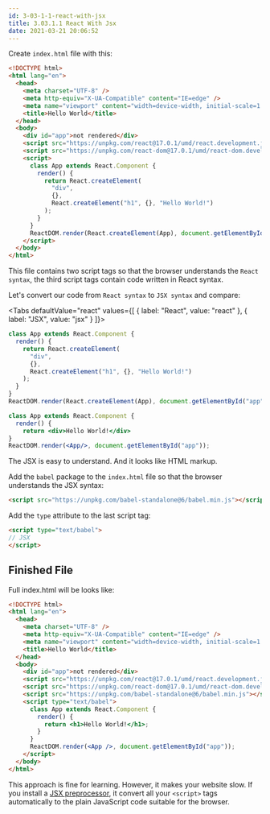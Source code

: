 ```yaml
---
id: 3-03-1-1-react-with-jsx
title: 3.03.1.1 React With Jsx
date: 2021-03-21 20:06:52
---
```



Create `index.html` file with this:

```html {11-12,13-24}
<!DOCTYPE html>
<html lang="en">
  <head>
    <meta charset="UTF-8" />
    <meta http-equiv="X-UA-Compatible" content="IE=edge" />
    <meta name="viewport" content="width=device-width, initial-scale=1.0" />
    <title>Hello World</title>
  </head>
  <body>
    <div id="app">not rendered</div>
    <script src="https://unpkg.com/react@17.0.1/umd/react.development.js"></script>
    <script src="https://unpkg.com/react-dom@17.0.1/umd/react-dom.development.js"></script>
    <script>
      class App extends React.Component {
        render() {
          return React.createElement(
            "div",
            {},
            React.createElement("h1", {}, "Hello World!")
          );
        }
      }
      ReactDOM.render(React.createElement(App), document.getElementById("app"));
    </script>
  </body>
</html>
```

This file contains two script tags so that the browser understands the `React syntax`, the third script tags contain code written in React syntax.

Let's convert our code from `React syntax` to `JSX syntax` and compare:

<Tabs defaultValue="react" values={[
  { label: "React", value: "react" },
  { label: "JSX", value: "jsx" }
]}>
<TabItem value="react">

```js
class App extends React.Component {
  render() {
    return React.createElement(
      "div",
      {},
      React.createElement("h1", {}, "Hello World!")
    );
  }
}
ReactDOM.render(React.createElement(App), document.getElementById("app"));
```

</TabItem>

<TabItem value="jsx">

```jsx
class App extends React.Component {
  render() {
    return <div>Hello World!</div>
}
ReactDOM.render(<App/>, document.getElementById("app"));
```

</TabItem>
</Tabs>

The JSX is easy to understand. And it looks like HTML markup.

Add the `babel` package to the `index.html` file so that the browser understands the JSX syntax:

```html
<script src="https://unpkg.com/babel-standalone@6/babel.min.js"></script>
```

Add the `type` attribute to the last script tag:

```html
<script type="text/babel">
// JSX
</script>
```

## Finished File

Full index.html will be looks like:

```html title="index.html"
<!DOCTYPE html>
<html lang="en">
  <head>
    <meta charset="UTF-8" />
    <meta http-equiv="X-UA-Compatible" content="IE=edge" />
    <meta name="viewport" content="width=device-width, initial-scale=1.0" />
    <title>Hello World</title>
  </head>
  <body>
    <div id="app">not rendered</div>
    <script src="https://unpkg.com/react@17.0.1/umd/react.development.js"></script>
    <script src="https://unpkg.com/react-dom@17.0.1/umd/react-dom.development.js"></script>
    <script src="https://unpkg.com/babel-standalone@6/babel.min.js"></script>
    <script type="text/babel">
      class App extends React.Component {
        render() {
          return <h1>Hello World!</h1>;
        }
      }
      ReactDOM.render(<App />, document.getElementById("app"));
    </script>
  </body>
</html>
```

This approach is fine for learning. However, it makes your website slow. If you install a <a href='https://reactjs.org/docs/add-react-to-a-website.html#add-jsx-to-a-project' class='external'>JSX preprocessor</a>, it convert all your `<script>` tags automatically to the plain JavaScript code suitable for the browser.
